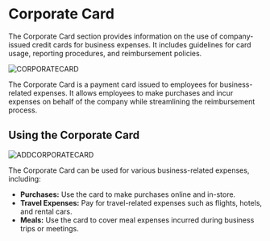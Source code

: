 # Corporate Card

The Corporate Card section provides information on the use of company-issued credit 
cards for business expenses. It includes guidelines for card usage, reporting 
procedures, and reimbursement policies. 

![CORPORATECARD](../image/CORPORATECARD.png)


The Corporate Card is a payment card issued to employees for business-related expenses. It allows employees to make purchases and incur expenses on behalf of the company while streamlining the reimbursement process.

## Using the Corporate Card

![ADDCORPORATECARD](../image/ADDCORPORATECARD.png)


The Corporate Card can be used for various business-related expenses, including:

- **Purchases:** Use the card to make purchases online and in-store.
- **Travel Expenses:** Pay for travel-related expenses such as flights, hotels, and rental cars.
- **Meals:** Use the card to cover meal expenses incurred during business trips or meetings.
